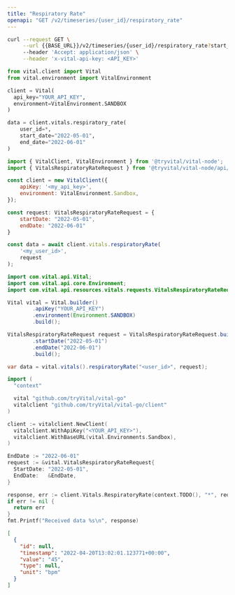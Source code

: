 ```yaml
---
title: "Respiratory Rate"
openapi: "GET /v2/timeseries/{user_id}/respiratory_rate"
---
```


<RequestExample>

```bash Bash
curl --request GET \
     --url {{BASE_URL}}/v2/timeseries/{user_id}/respiratory_rate?start_date={{START_DATE}}&end_date={{END_DATE}} \
     --header 'Accept: application/json' \
     --header 'x-vital-api-key: <API_KEY>'
```

```python Python
from vital.client import Vital
from vital.environment import VitalEnvironment

client = Vital(
  api_key="YOUR_API_KEY",
  environment=VitalEnvironment.SANDBOX
)

data = client.vitals.respiratory_rate(
    user_id=*,
    start_date="2022-05-01",
    end_date="2022-06-01"
)
```

```javascript Node
import { VitalClient, VitalEnvironment } from '@tryvital/vital-node';
import { VitalsRespiratoryRateRequest } from '@tryvital/vital-node/api/resources/vitals';

const client = new VitalClient({
    apiKey: '<my_api_key>',
    environment: VitalEnvironment.Sandbox,
});

const request: VitalsRespiratoryRateRequest = {
    startDate: "2022-05-01",
    endDate: "2022-06-01"
}

const data = await client.vitals.respiratoryRate(
    '<my_user_id>',
    request
);
```

```java Java
import com.vital.api.Vital;
import com.vital.api.core.Environment;
import com.vital.api.resources.vitals.requests.VitalsRespiratoryRateRequest;

Vital vital = Vital.builder()
        .apiKey("YOUR_API_KEY")
        .environment(Environment.SANDBOX)
        .build();

VitalsRespiratoryRateRequest request = VitalsRespiratoryRateRequest.builder()
        .startDate("2022-05-01")
        .endDate("2022-06-01")
        .build();

var data = vital.vitals().respiratoryRate("<user_id>", request);
```

```go Go
import (
  "context"

  vital "github.com/tryVital/vital-go"
  vitalclient "github.com/tryVital/vital-go/client"
)

client := vitalclient.NewClient(
  vitalclient.WithApiKey("<YOUR_API_KEY>"),
  vitalclient.WithBaseURL(vital.Environments.Sandbox),
)

EndDate := "2022-06-01"
request := &vital.VitalsRespiratoryRateRequest{
  StartDate: "2022-05-01",
  EndDate:   &EndDate,
}

response, err := client.Vitals.RespiratoryRate(context.TODO(), "*", request)
if err != nil {
  return err
}
fmt.Printf("Received data %s\n", response)
```

</RequestExample>

<ResponseExample>

```json Example
[
  {
    "id": null,
    "timestamp": "2022-04-20T13:02:01.123771+00:00",
    "value": "45",
    "type": null,
    "unit": "bpm"
  }
]
```

</ResponseExample>
